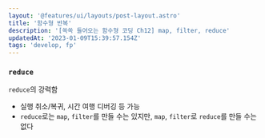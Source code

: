 ```yaml
---
layout: '@features/ui/layouts/post-layout.astro'
title: '함수형 반복'
description: '[쏙쏙 들어오는 함수형 코딩 Ch12] map, filter, reduce'
updatedAt: '2023-01-09T15:39:57.154Z'
tags: 'develop, fp'
---
```



### `reduce`

`reduce`의 강력함

- 실행 취소/복귀, 시간 여행 디버깅 등 가능
- `reduce`로는 `map`, `filter`를 만들 수는 있지만, `map`, `filter`로 `reduce`를 만들 수는 없다
